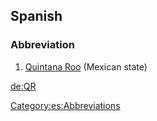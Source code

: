 ==Spanish==

===Abbreviation===
{{infl|es|abbreviation}}

# [[Quintana Roo]] (Mexican state)

[[Category:es:Abbreviations]]

[[de:QR]]